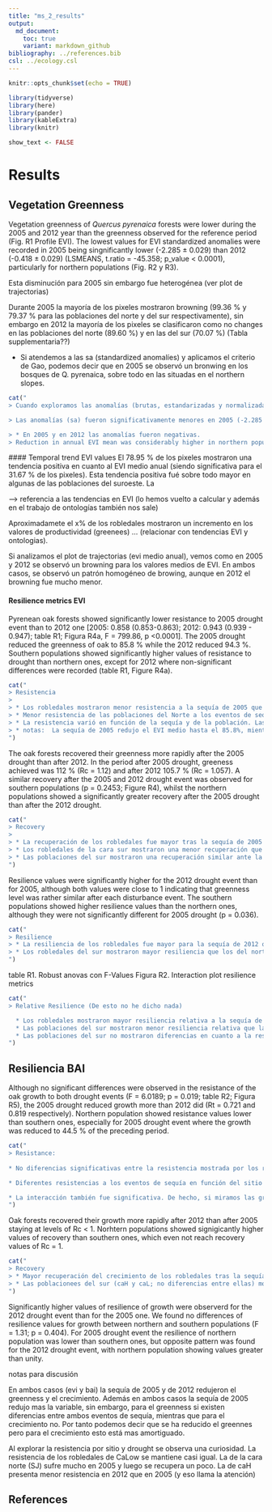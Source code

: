 ```yaml
---
title: "ms_2_results"
output:  
  md_document:
    toc: true
    variant: markdown_github
bibliography: ../references.bib
csl: ../ecology.csl
---
```


```r
knitr::opts_chunk$set(echo = TRUE)
```

```r
library(tidyverse)
library(here)
library(pander)
library(kableExtra)
library(knitr)
```

```r
show_text <- FALSE
```

# Results

## Vegetation Greenness

Vegetation greenness of *Quercus pyrenaica* forests were lower during the 2005 and 2012 year than the greenness observed for the reference period (Fig. R1 Profile EVI). The lowest values for EVI standardized anomalies were recorded in 2005 being singnificantly lower (-2.285 ± 0.029) than 2012 (-0.418 ± 0.029) (LSMEANS, t.ratio = -45.358; p_value < 0.0001), particularly for northern populations (Fig. R2 y R3). 

Esta disminución para 2005 sin embargo fue heterogénea (ver plot de trajectorias) 

Durante 2005 la mayoría de los pixeles mostraron browning (99.36 % y 79.37 % para las poblaciones del norte y del sur respectivamente), sin embargo en 2012 la mayoría de los pixeles se clasificaron como no changes en las poblaciones del norte (89.60 %) y en las del sur (70.07 %) (Tabla supplementaria??)

* Si atendemos a las sa (standardized anomalíes) y aplicamos el criterio de Gao, podemos decir que en 2005 se observó un bronwing en los bosques de Q. pyrenaica, sobre todo en las situadas en el northern slopes. 

```r
cat("
> Cuando exploramos las anomalías (brutas, estandarizadas y normalizadas) observamos valores muy negativos para el año 2005. Sin embargo vemos valores menos negativos para 2005. Tukey posthoc testing (lsmeans package CITAR) was conducted for pairwise comparisons among the slopes and the disturbance years 

> Las anomalías (sa) fueron significativamente menores en 2005 (-2.285 masmenos 0.029)que para 2012 (-0.418 masmenos 0.029), (LSMEANS, t.ratio = -45.358; p_value < 0.0001)

> * En 2005 y en 2012 las anomalías fueron negativas.
> Reduction in annual EVI mean was considerably higher in northern populations than in southern ones during the 2005 drought.")
```


#### Temporal trend EVI values 
El 78.95 % de los pixeles mostraron una tendencia positiva en cuanto al EVI medio anual (siendo significativa para el 31.67 % de los pixeles). Esta tendencia positiva fué sobre todo mayor en algunas de las poblaciones del suroeste. La

--> referencia a las tendencias en EVI (lo hemos vuelto a calcular y además en el trabajo de ontologías también nos sale)

Aproximadamete el x% de los robledales mostraron un incremento en los valores de productividad (greenees) ... (relacionar con tendencias EVI y ontologias).

Si analizamos el plot de trajectorias (evi medio anual), vemos como en 2005 y 2012 se observó un browning para los valores medios de EVI. En ambos casos, se observó un patrón homogéneo de browing, aunque en 2012 el browning fue mucho menor. 


#### Resilience metrics EVI

Pyrenean oak forests showed significantly lower resistance to 2005 drought event than to 2012 one [2005: 0.858 (0.853-0.863); 2012: 0.943 (0.939 - 0.947); table R1; Figura R4a, F = 799.86, p <0.0001]. The 2005 drought reduced the greenness of oak to 85.8 % while the 2012 reduced 94.3 %. Southern populations showed significantly higher values of resistance to drought than northern ones, except for 2012 where non-significant differences were recorded (table R1, Figure R4a). 

```r
cat("
> Resistencia
> 
> * Los robledales mostraron menor resistencia a la sequía de 2005 que a la de 2012 [2005: 0.858 (0.853-0.863); 2012: 0.943 (0.939 - 0.947); p <0.0001]
> * Menor resistencia de las poblaciones del Norte a los eventos de sequía que las del Sur [N: 0.883 (0.877-0.889); S: 0.921 (0.918 - 0.925); p <0.0001]
> * La resistencia varió en función de la sequía y de la población. Las poblaciones mostraron una resistencia similar al evento de sequía de 2012 (padj = 0.172), sin embargo las poblaciones del N fueron mucho menos resistentes que las del Sur durante la sequía de 2005  [N: 0.819 (0.814-0.824); S: 0.902 (0.896 - 0.907); p <0.0001]
> * notas:  La sequía de 2005 redujo el EVI medio hasta el 85.8%, mientras que la de 2012 la redujo hasta el 94.3%. La sequía de 2005 redujo el evi medio hasta el 81.9 % en las poblaciones del N, y hasta el 90.2 % en las del S. ... drought reduced growth to xx% of the preceding reference period (ver Pretzsch et al 2013 Plant Biology)
")
```


The oak forests recovered their greenness more rapidly after the 2005 drought than after 2012. In the period after 2005 drought, greeness achieved was 112 % (Rc = 1.12) and after 2012 105.7 % (Rc = 1.057). A similar recovery after the 2005 and 2012 drought event was observed for southern populations (p = 0.2453; Figure R4), whilst the northern populations showed a significantly greater recovery after the 2005 drought than after the 2012 drought. 

```r
cat("
> Recovery 
> 
> * La recuperación de los robledales fue mayor tras la sequía de 2005 que tras la de 2012 [2005: 1.120 (1.113-1.126); 2012: 1.057 (1.054 - 1.060); p <0.0001]
> * Los robledales de la cara sur mostraron una menor recuperación que los de la cara norte [N: 1.102 (1.096-1.108); S: 1.069 (1.065 - 1.073); p <0.0001]
> * Las poblaciones del sur mostraron una recuperación similar ante la sequía de 2005 y 2012 (p = 0.186), cosa que no ocurrió para las poblaciones N (p < 0.0001), que mostró una recuperación mayor para la sequía de 2005 que para la de 2012 [2005: 1.169 (1.161-1.177); 2012: 1.042 (1.036 - 1.047); p <0.0001]. En 2005, las poblaciones del S mostraron menor recuperación; mientras que en 2012 ocurrión un patrón inverso, mostrando un patron mayor que las del norte. 
")
```

Resilience values were significantly higher for the 2012 drought event than for 2005, although both values were close to 1 indicating that greenness level was rather similar after each disturbance event. The southern populations showed higher resilience values than the northern ones, although they were not significantly different for 2005 drought (p = 0.036). 

```r
cat("
> Resilience 
> * La resiliencia de los robledales fue mayor para la sequía de 2012 que para la de 2005 [2005: 0.958 (0.955-0.962); 2012: 0.995 (0.991 - 0.998); p <0.0001]  
> * Los robledales del sur mostraron mayor resiliencia que los del norte [N: 0.970 (0.966-0.974); S: 0.983 (0.980 - 0.986); p <0.0001], aunque para 2005 ambas poblaciones no mostraron diferencias en la resiliencia (padj = 0.152). En 2012 se observó mayor resiliencia en las del S que en la del N (p<0.0001)
")
```


table R1. Robust anovas con F-Values 
Figura R2. Interaction plot resilience metrics 

```r
cat("
> Relative Resilience (De esto no he dicho nada)

  * Los robledales mostraron mayor resiliencia relativa a la sequía de 2005 que a la de 2012 [2005: 0.099 (0.095-0.105); 2012: 0.053 (0.050 - 0.056); p <0.0001]  
  * Las poblaciones del sur mostraron menor resiliencia relativa que las del norte [N: 0.086 (0.082-0.092); S: 0.063 (0.060 - 0.066); p <0.0001], debido sobre todo a la diferencia en la resiliencia relativa para las poblaciones del norte entre los dos eventos de sequía (mucha mayor resiliencia relativa en 2012 que en 2005 para las poblaciones del N)
  * Las poblaciones del sur no mostraron diferencias en cuanto a la resiliencia relativa entre los dos eventos de sequía (padj = 0.152)
")
```


## Resiliencia BAI 

Although no significant differences were observed in the resistance of the oak growth to both drought events (F = 6.0189; p = 0.019; table R2; Figura R5), the 2005 drought reduced growth more than 2012 did (Rt = 0.721 and 0.819 respectively). Northern population showed resistance values lower than southern ones, especially for 2005 drought event where the growth was reduced to 44.5 % of the preceding period. 

```r
cat("
> Resistance: 
  
* No diferencias significativas entre la resistencia mostrada por los robledales a los eventos de sequía de 2005 y 2012. Valores de resistencia menor al evento de 2005. [2005: 0.721 (0.6437-0.7984); 2012: 0.8193 (0.7758 - 0.8628); p = 0.025; trimmed-p = 0.019]

* Diferentes resistencias a los eventos de sequía en función del sitio (p <0.0001). Las localidades del sur (CaLow y CAHigh no mostraron diferencias en cuanto a la resistencia p.adjust = 0.012) mostraron una resistencia mayor a los eventos de sequía que la observada a la localidad del norte [caH: 0.8157 (0.7549 - 0.8764) (a); caL: 0.9209 (0.8834 - 0.9584) (a); SJ: 0.6116 (0.5387 - 0.6846) (b)].

* La interacción también fue significativa. De hecho, si miramos las gráfica, observamos como la resistencia a la sequía de 2005 fue significativamente menor en SJ que la resistancia mostrada, tanto por las otras poblaciones para 2005, como la mostrada por SJ para el año 2012 --¿¿¿ Podemos decir que la sequía de 2005 afectó mucho mas a la población de SJ??? 
")
```


Oak forests recovered their growth more rapidly after 2012 than after 2005 staying at levels of Rc < 1. Norhtern populations showed signigicantly higher values of recovery than southern ones, which even not reach recovery values of Rc = 1. 

```r
cat("
> Recovery 
> * Mayor recuperación del crecimiento de los robledales tras la sequía de 2005 que tras la de 2012 [2005: 0.9462 (0.8794-1.013); 2012: 1.161 (1.081 - 1.24); p < 0.001]
> * Las poblacionees del sur (caH y caL; no diferencias entre ellas) mostraron una menor recuperación que las poblaciones del norte, es decir, las del norte se recuperaron mas rápidamente que las del sur que no llegaron incluso a valores de Rc = 1. 
") 
```


Significantly higher values of resilience of growth were observerd for the 2012 drought event than for the 2005 one. We found no differences of resilience values for growth between northern and southern populations (F = 1.31; p = 0.404). For 2005 drought event the resilience of northern population was lower than southern ones, but opposite pattern was found for the 2012 drought event, with northern population showing values greater than unity.    








notas para discusión 

En ambos casos (evi y bai) la sequía de 2005 y de 2012 redujeron el greenness y el crecimiento. Además en ambos casos la sequía de 2005 redujo mas la variable, sin embargo, para el greenness si existen diferencias entre ambos eventos de sequía, mientras que para el crecimiento no. Por tanto podemos decir que se ha reducido el greennes pero para el crecimiento esto está mas amortiguado. 

Al explorar la resistencia por sitio y drought se observa una curiosidad. La resistencia de los robledales de CaLow se mantiene casi igual. La de la cara norte (SJ) sufre mucho en 2005 y luego se recupera un poco. La de caH presenta menor resistencia en 2012 que en 2005 (y eso llama la atención)






## References 
